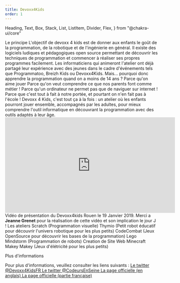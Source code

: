 ```yaml
---
title: Devoxx4Kids
order: 1
---
```


  Heading,
  Text,
  Box,
  Stack,
  List,
  ListItem,
  Divider,
  Flex,
} from "@chakra-ui/core"

<RedirectCodeursEnSeine path="/devoxx4kids" />

<SEO title="Devoxx4Kids" />
<OGImage path="/images/devoxx4kids/social.jpg" />

<Box maxWidth="300px" mx="auto" my={8}>
  <Devoxx4Kids />
</Box>
<Stack spacing={8}>
  <Heading as="h2">Le principe</Heading>
  <Text>
    L'objectif de devoxx 4 kids est de donner aux enfants le goût de la
    programmation, de la robotique et de l'ingénierie en général.
  </Text>
  <Text>
    Il existe des logiciels ludiques et pédagogiques open source
    permettant de découvrir les techniques de programmation et commencer à
    réaliser ses propres programmes facilement.
  </Text>
  <Text>
    Les informaticiens qui animeront l'atelier ont déjà partagé leur
    expérience avec des jeunes dans le cadre d'événements tels que
    Programmatoo, Breizh Kids ou Devoxx4Kids.
  </Text>
  <Text>
    Mais... pourquoi donc apprendre la programmation quand on a moins de
    14 ans ?
  </Text>
  <List styleType="disc">
    <ListItem>Parce qu'on aime jouer</ListItem>
    <ListItem>
      Parce qu'on veut comprendre ce que nos parents font comme métier !
    </ListItem>
    <ListItem>
      Parce qu'un ordinateur ne permet pas que de naviguer sur internet !
    </ListItem>
    <ListItem>
      Parce que c'est tout à fait à notre portée, et pourtant on n'en fait
      pas à l'école !
    </ListItem>
  </List>
  <Text>
    Devoxx 4 Kids, c'est tout ça à la fois : un atelier où les enfants
    pourront jouer ensemble, accompagnés par les adultes, pour mieux
    comprendre l'outil informatique en découvrant la programmation avec
    des outils adaptés à leur âge.
  </Text>
  <Divider />
  <Flex justifyContent="center">
    <iframe
      width="560"
      height="315"
      src="https://www.youtube.com/embed/ZszuY9bmIRk"
      frameBorder="0"
      title="Devoxx4kids 19 Janvier 2019"
      allow="accelerometer; autoplay; encrypted-media; gyroscope; picture-in-picture"
      allowFullScreen
    ></iframe>
  </Flex>
  <Box textAlign="center">
    <Text>
      Vidéo de présentation du Devoxx4kids Rouen le 19 Janvier 2019.
    </Text>
    <Text as="small">
      Merci a <strong>Jeanne Grenet</strong> pour la réalisation de cette
      vidéo et son implication le jour J !
    </Text>
  </Box>
  <Divider />
  <Heading as="h2">Les ateliers</Heading>

  <List styleType="disc">
    <ListItem>Scratch (Programmation visuelle)</ListItem>
    <ListItem>
      Thymio (Petit robot éducatif pour découvrir l'univers robotique pour
      les plus petits)
    </ListItem>
    <ListItem>
      CodeCombat (Jeux OpenSource pour découvrir les bases de la
      programmation)
    </ListItem>
    <ListItem>Lego Mindstorm (Programmation de robots)</ListItem>
    <ListItem>Creation de Site Web</ListItem>
    <ListItem>Minecraft</ListItem>
    <ListItem>
      Makey Makey (Jeux d'élétricité pour les plus petits)
    </ListItem>
  </List>

  <Divider />

  <Heading as="h2">Plus d'informations</Heading>

  <Text>
    Pour plus d'informations, veuillez consulter les liens suivants :
  </Text>

  <List styleType="disc">
    <ListItem>
      <A href="https://twitter.com/Devoxx4KidsFR" target="_blank">
        Le twitter @Devoxx4KidsFR
      </A>
    </ListItem>
    <ListItem>
      <A href="https://twitter.com/CodeursEnSeine" target="_blank">
        Le twitter @CodeursEnSeine
      </A>
    </ListItem>
    <ListItem>
      <A href="http://www.devoxx4kids.org/" target="_blank">
        La page officielle (en anglais)
      </A>
    </ListItem>
    <ListItem>
      <A href="http://www.devoxx4kids.org/france/" target="_blank">
        La page officielle (partie française)
      </A>
    </ListItem>
  </List>
</Stack>